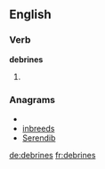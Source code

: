 ==English==

===Verb===
'''debrines'''

# {{third-person singular of|[[debrine]]}}

===Anagrams===
* {{alphagram|bdeeinrs}}
* [[inbreeds#English|inbreeds]]
* [[Serendib#English|Serendib]]

[[de:debrines]]
[[fr:debrines]]